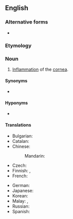 ==English==
{{wikipedia}}

===Alternative forms===
* {{l|en|ceratitis}}

===Etymology===
{{blend|en|kerato|itis}}

===Noun===
{{en-noun|~|+|keratitides}}

# {{lb|en|disease}} [[inflammation|Inflammation]] of the [[cornea]].

====Synonyms====
* {{l|en|corneitis}}

====Hyponyms====
* {{l|en|keratoconjunctivitis}}

====Translations====
{{trans-top|inflammation of the cornea}}
* Bulgarian: {{t|bg|възпаление на роговицата}}
* Catalan: {{t|ca|queratitis|f}}
* Chinese:
*: Mandarin: {{t+|cmn|角膜炎|tr=jiǎomóyán|sc=Hani}}
* Czech: {{t|cs|keratitida|f}}
* Finnish: {{t|fi|sarveiskalvotulehdus}}, {{t|fi|keratiitti}}
* French: {{t+|fr|kératite|f}}
{{trans-mid}}
* German: {{t|de|Keratitis|f}}
* Japanese: {{t|ja|角膜炎|tr=かくまくえん, kakumakuen|sc=Jpan}}
* Korean: {{t+|ko|각막염|sc=Kore}}
* Malay: {{t|ms|radang kornea}}, {{t|ms|keratitis}}
* Russian: {{t+|ru|керати́т|m}}
* Spanish: {{t|es|queratitis|f}}
{{trans-bottom}}